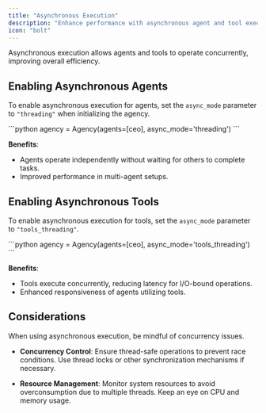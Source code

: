 ```yaml
---
title: "Asynchronous Execution"
description: "Enhance performance with asynchronous agent and tool execution."
icon: "bolt"
---
```


<Tip>
Asynchronous execution allows agents and tools to operate concurrently, improving overall efficiency.
</Tip>

## Enabling Asynchronous Agents

To enable asynchronous execution for agents, set the `async_mode` parameter to `"threading"` when initializing the agency.

<CodeBlock title="Initialize Agency with Asynchronous Agents">
```python
agency = Agency(agents=[ceo], async_mode='threading')
```
</CodeBlock>

**Benefits**:

- Agents operate independently without waiting for others to complete tasks.
- Improved performance in multi-agent setups.

## Enabling Asynchronous Tools

To enable asynchronous execution for tools, set the `async_mode` parameter to `"tools_threading"`.

<CodeBlock title="Initialize Agency with Asynchronous Tools">
```python
agency = Agency(agents=[ceo], async_mode='tools_threading')
```
</CodeBlock>

**Benefits**:

- Tools execute concurrently, reducing latency for I/O-bound operations.
- Enhanced responsiveness of agents utilizing tools.

## Considerations

<Warning>
When using asynchronous execution, be mindful of concurrency issues.
</Warning>

- **Concurrency Control**: Ensure thread-safe operations to prevent race conditions. Use thread locks or other synchronization mechanisms if necessary.

- **Resource Management**: Monitor system resources to avoid overconsumption due to multiple threads. Keep an eye on CPU and memory usage.
